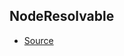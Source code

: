 ## NodeResolvable



- [Source](https://github.com/Androz2091/discord-player/blob/e31bc2a/packages/discord-player/src/Structures/GuildNodeManager.ts#L33)